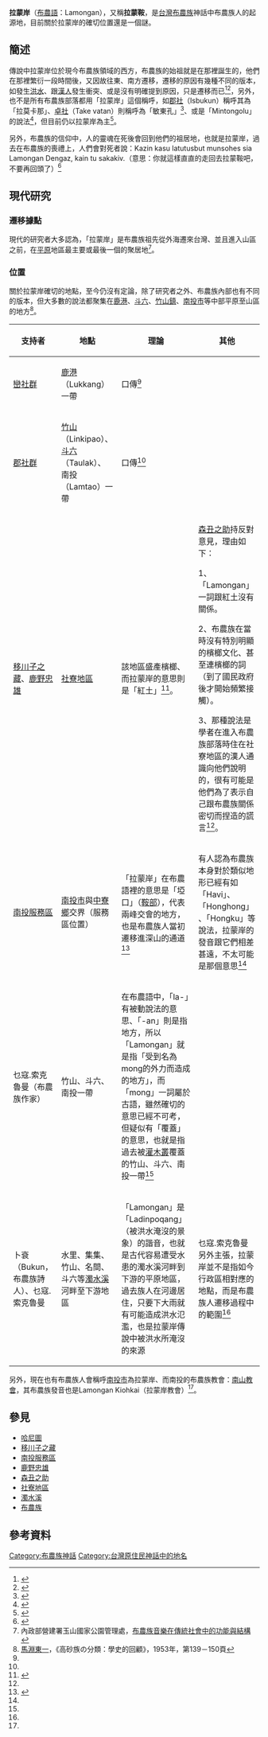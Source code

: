 '''拉蒙岸'''（[[布農語|布農語]]：Lamongan），又稱'''拉蒙鞍'''，是[[台灣|台灣]][[布農族|布農族]]神話中布農族人的起源地，目前關於拉蒙岸的確切位置還是一個謎。

== 簡述 ==
傳說中拉蒙岸位於現今布農族領域的西方，布農族的始祖就是在那裡誕生的，他們在那裡繁衍一段時間後，又因故往東、南方遷移，遷移的原因有幾種不同的版本，如發生[[洪水|洪水]]、跟[[漢人|漢人]]發生衝突、或是沒有明確提到原因，只是遷移而已<ref name="布農族歷史小說:布農Dahu-ali家族史">{{cite web|url=http://www.tipp.org.tw/news_article.asp?F_ID=9550&PageSize=15&Page=2590&startTime=&endTime=&FT_No=&NSubject_No=&SelectSubject=&Subject_No=&SubSubject_No=&TA_No=&Orderby=&KeyWords=&Order=&IsSelect=vbtxmumrqezdkya|title=布農族歷史小說:布農Dahu-ali家族史|accessdate=2009-05-06|archive-date=2020-10-18|archive-url=https://web.archive.org/web/20201018013201/http://www.tipp.org.tw/news_article.asp?F_ID=9550&PageSize=15&Page=2590&startTime=&endTime=&FT_No=&NSubject_No=&SelectSubject=&Subject_No=&SubSubject_No=&TA_No=&Orderby=&KeyWords=&Order=&IsSelect=vbtxmumrqezdkya|dead-url=no}}</ref><ref name="關於布農族聖山Tongku Saveq（東谷沙飛）的敘事">{{cite web |url=https://www.facebook.com/watch/?v=2876226032500790|title=關於布農族聖山Tongku Saveq（東谷沙飛）的敘事|accessdate=2020-06-14}}</ref>，另外，也不是所有布農族部落都用「拉蒙岸」這個稱呼，如[[郡社|郡社]]（Isbukun）稱呼其為「拉莫卡那」、[[卓社|卓社]]（Take vatan）則稱呼為「敏東孔」<ref name="台灣原住民族口傳文學選集">{{cite web|author=林道生|title=台灣原住民族口傳文學選集|url=https://www.books.com.tw/products/0010228710|publisher=花蓮文化|isbn=|accessdate=1996-06|archive-date=2019-08-06|archive-url=https://web.archive.org/web/20190806055624/https://www.books.com.tw/products/0010228710|dead-url=no}}</ref>、或是「Mintongolu」的說法<ref name="蕃族調查報告書">{{cite book|last=|first=|date=2008-05|title=蕃族調查報告書 第六冊|url=https://www.govbooks.com.tw/books/69654|location=|publisher=中央研究院民族學研究所|page=|isbn=9789860135541|author=台灣總督府臨時台灣舊慣調查會|access-date=2020-09-01|archive-date=2020-04-06|archive-url=https://web.archive.org/web/20200406225119/https://www.govbooks.com.tw/books/69654|dead-url=no}}</ref>，但目前仍以拉蒙岸為主<ref name="布農族神話與傳說">{{cite web|author=達西烏拉彎‧畢馬|title=布農族神話與傳說|url=https://www.books.com.tw/products/0010228710|publisher=晨星|isbn=9574554740|accessdate=2003-08-01|archive-date=2019-08-06|archive-url=https://web.archive.org/web/20190806055624/https://www.books.com.tw/products/0010228710|dead-url=no}}</ref>。

另外，布農族的信仰中，人的靈魂在死後會回到他們的祖居地，也就是拉蒙岸，過去在布農族的喪禮上，人們會對死者說：Kazin kasu latutusbut munsohes sia Lamongan Dengaz, kain tu sakakiv.（意思：你就這樣直直的走回去拉蒙鞍吧，不要再回頭了）<ref name="是誰在詮釋誰的靈魂？論Lamungan">{{cite web|url=http://blog.udn.com/tongkusaveq/2319750|title=是誰在詮釋誰的靈魂？論Lamungan|accessdate=2008-10-22|archive-date=2020-10-13|archive-url=https://web.archive.org/web/20201013084012/http://blog.udn.com/tongkusaveq/2319750|dead-url=no}}</ref>

== 現代研究 ==
===遷移據點===
現代的研究者大多認為，「拉蒙岸」是布農族祖先從外海遷來台灣、並且進入山區之前，在[[平原|平原]]地區最主要或最後一個的聚居地<ref>內政部營建署玉山國家公園管理處，[http://ebooks.lib.ntu.edu.tw/1_file/ysnp/report_460/1049.pdf 布農族音樂在傳統社會中的功能與結構] {{Wayback|url=http://ebooks.lib.ntu.edu.tw/1_file/ysnp/report_460/1049.pdf |date=20201013180745 }}</ref>。
===位置===
關於拉蒙岸確切的地點，至今仍沒有定論，除了研究者之外、布農族內部也有不同的版本，但大多數的說法都聚集在[[鹿港鎮|鹿港]]、[[斗六市|斗六]]、[[竹山鎮_(台灣)|竹山鎮]]、[[南投市|南投市]]等中部平原至山區的地方<ref>[[馬淵東一|馬淵東一]]，《高砂族の分類：學史的回顧》，1953年，第139－150頁</ref>。
{| class="wikitable sortable"
!支持者!!地點!!理論!!其他
|-
|[[巒社群|巒社群]]
|[[鹿港鎮|鹿港]]（Lukkang）一帶
|口傳<ref name="布農族神話與傳說"/>
|
|-
|[[郡社群|郡社群]]
|[[竹山鎮_(台灣)|竹山]]（Linkipao）、[[斗六市|斗六]]（Taulak）、南投（Lamtao）一帶
|口傳<ref name="布農族神話與傳說"/>
|
|-
|[[移川子之藏|移川子之藏]]、[[鹿野忠雄|鹿野忠雄]]
|[[社寮地區|社寮地區]]
|該地區盛產檳榔、而拉蒙岸的意思則是「紅土」<ref name="台灣高砂族系統所屬の研究">{{cite book|last=|first=|date=1935|title=台灣高砂族系統所屬の研究|url=http://www.smcbook.com.tw/smc/index.php?route=product/product&product_id=199|location=|publisher=南天書局|page=|isbn=9789576383052|author=移川子之藏|access-date=|archive-date=2020-10-18|archive-url=https://web.archive.org/web/20201018070025/http://www.smcbook.com.tw/smc/index.php?route=product%2Fproduct&product_id=199|dead-url=yes}}</ref>。
|[[森丑之助|森丑之助]]持反對意見，理由如下：

1、「Lamongan」一詞跟紅土沒有關係。

2、布農族在當時沒有特別明顯的檳榔文化、甚至連檳榔的詞（到了國民政府後才開始頻繁接觸）。

3、那種說法是學者在進入布農族部落時住在社寮地區的漢人通識向他們說明的，很有可能是他們為了表示自己跟布農族關係密切而捏造的謊言<ref name="是誰在詮釋誰的靈魂？論Lamungan"/>。
|-
|[[南投服務區|南投服務區]]
|[[南投市|南投市]]與[[中寮鄉|中寮鄉]]交界（服務區位置）
|「拉蒙岸」在布農語裡的意思是「埡口」（[[鞍部|鞍部]]），代表兩峰交會的地方，也是布農族人當初遷移進深山的通道<ref name="南投服務區景觀介紹">{{cite web|url=https://www.freeway.gov.tw/CentralService/Nantou/publish.aspx?NID=2563&P=7254|title=南投服務區景觀介紹|publisher=交通部高速公路局|accessdate=2020-07-30|archive-date=2020-10-18|archive-url=https://web.archive.org/web/20201018093042/https://www.freeway.gov.tw/CentralService/Nantou/publish.aspx?NID=2563&P=7254|dead-url=no}}</ref>
|有人認為布農族本身對於類似地形已經有如「Havi」、「Honghong」、「Hongku」等說法，拉蒙岸的發音跟它們相差甚遠，不太可能是那個意思<ref name="是誰在詮釋誰的靈魂？論Lamungan"/>
|-
|乜寇.索克魯曼（布農族作家）
|竹山、斗六、南投一帶
|在布農語中，「la-」有被動說法的意思、「-an」則是指地方，所以「Lamongan」就是指「受到名為mong的外力而造成的地方」，而「mong」一詞屬於古語，雖然確切的意思已經不可考，但疑似有「覆蓋」的意思，也就是指過去被[[灌木叢|灌木叢]]覆蓋的竹山、斗六、南投一帶<ref name="是誰在詮釋誰的靈魂？論Lamungan"/>
|
|-
|卜袞（Bukun，布農族詩人）、乜寇.索克魯曼
|水里、集集、竹山、名間、斗六等[[濁水溪|濁水溪]]河畔至下游地區
|「Lamongan」是「Ladinpoqang」（被洪水淹沒的景象）的諧音，也就是古代容易遭受水患的濁水溪河畔到下游的平原地區，過去族人在河邊居住，只要下大雨就有可能造成洪水氾濫，也是拉蒙岸傳說中被洪水所淹沒的來源
|乜寇.索克魯曼另外主張，拉蒙岸並不是指如今行政區相對應的地點，而是布農族人遷移過程中的範圍<ref name="是誰在詮釋誰的靈魂？論Lamungan"/>
|}

另外，現在也有布農族人會稱呼[[南投市|南投市]]為拉蒙岸、而南投的布農族教會：[[南山教會|南山教會]]，其布農族發音也是Lamongan Kiohkai（拉蒙岸教會）<ref name="是誰在詮釋誰的靈魂？論Lamungan"/>。

== 參見 ==
*[[哈尼圖|哈尼圖]]
*[[移川子之藏|移川子之藏]]
*[[南投服務區|南投服務區]]
*[[鹿野忠雄|鹿野忠雄]]
*[[森丑之助|森丑之助]]
*[[社寮地區|社寮地區]]
*[[濁水溪|濁水溪]]
*[[布農族|布農族]]

== 參考資料 ==
{{reflist}}





[[Category:布農族神話|Category:布農族神話]]
[[Category:台灣原住民神話中的地名|Category:台灣原住民神話中的地名]]